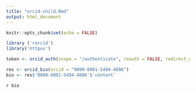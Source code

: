 ```yaml
---
title: "orcid-child.Rmd"
output: html_document
---
```

```r
knitr::opts_chunk$set(echo = FALSE)
```


```r
library ('rorcid')
library('httpuv')

token <- orcid_auth(scope = "/authenticate", reauth = FALSE, redirect_uri = getOption("rorcid.redirect_uri"))

res <- orcid_bio(orcid = "0000-0001-5494-4806")
bio <- res$'0000-0001-5494-4806'$'content'

```


`r bio`
